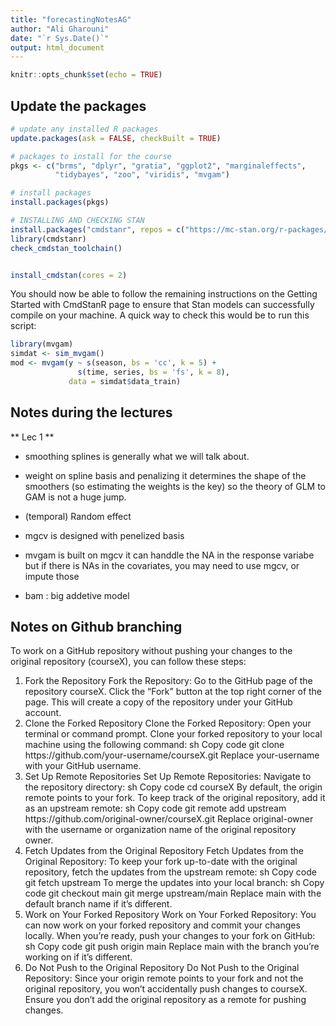 ```yaml
---
title: "forecastingNotesAG"
author: "Ali Gharouni"
date: "`r Sys.Date()`"
output: html_document
---
```


```r
knitr::opts_chunk$set(echo = TRUE)
```

## Update the packages

```r
# update any installed R packages
update.packages(ask = FALSE, checkBuilt = TRUE)

# packages to install for the course
pkgs <- c("brms", "dplyr", "gratia", "ggplot2", "marginaleffects",
          "tidybayes", "zoo", "viridis", "mvgam")

# install packages
install.packages(pkgs)

# INSTALLING AND CHECKING STAN
install.packages("cmdstanr", repos = c("https://mc-stan.org/r-packages/", getOption("repos")))
library(cmdstanr)
check_cmdstan_toolchain()


install_cmdstan(cores = 2)


```

You should now be able to follow the remaining instructions on the Getting Started with CmdStanR page to ensure that Stan models can successfully compile on your machine. A quick way to check this would be to run this script:


```r
library(mvgam)
simdat <- sim_mvgam()
mod <- mvgam(y ~ s(season, bs = 'cc', k = 5) +
               s(time, series, bs = 'fs', k = 8),
             data = simdat$data_train)

```


## Notes during the lectures

** Lec 1 **

- smoothing splines is generally what we will talk about.
- weight on spline basis and penalizing it determines the shape of the smoothers (so estimating the weights is the key) so the theory of GLM to GAM is not a huge jump.
- (temporal) Random effect 

- mgcv is designed with penelized basis
- mvgam is built on mgcv it can handdle the NA in the response variabe but if there is NAs in the covariates, you may need to use mgcv, or impute those

- bam : big addetive model







## Notes on Github branching



To work on a GitHub repository without pushing your changes to the original repository (courseX), you can follow these steps:

1. Fork the Repository
Fork the Repository:
Go to the GitHub page of the repository courseX.
Click the "Fork" button at the top right corner of the page. This will create a copy of the repository under your GitHub account.
2. Clone the Forked Repository
Clone the Forked Repository:
Open your terminal or command prompt.
Clone your forked repository to your local machine using the following command:
sh
Copy code
git clone https://github.com/your-username/courseX.git
Replace your-username with your GitHub username.
3. Set Up Remote Repositories
Set Up Remote Repositories:
Navigate to the repository directory:
sh
Copy code
cd courseX
By default, the origin remote points to your fork. To keep track of the original repository, add it as an upstream remote:
sh
Copy code
git remote add upstream https://github.com/original-owner/courseX.git
Replace original-owner with the username or organization name of the original repository owner.
4. Fetch Updates from the Original Repository
Fetch Updates from the Original Repository:
To keep your fork up-to-date with the original repository, fetch the updates from the upstream remote:
sh
Copy code
git fetch upstream
To merge the updates into your local branch:
sh
Copy code
git checkout main
git merge upstream/main
Replace main with the default branch name if it's different.
5. Work on Your Forked Repository
Work on Your Forked Repository:
You can now work on your forked repository and commit your changes locally.
When you're ready, push your changes to your fork on GitHub:
sh
Copy code
git push origin main
Replace main with the branch you're working on if it's different.
6. Do Not Push to the Original Repository
Do Not Push to the Original Repository:
Since your origin remote points to your fork and not the original repository, you won't accidentally push changes to courseX. Ensure you don't add the original repository as a remote for pushing changes.

